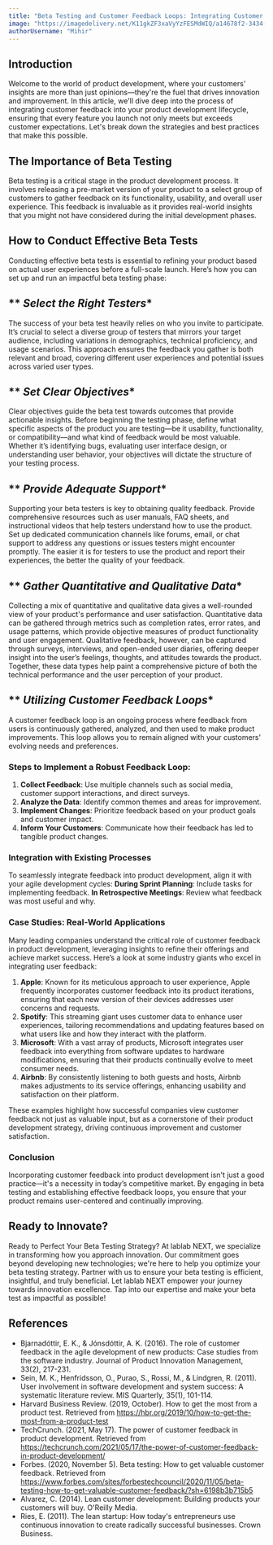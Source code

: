 ```yaml
---
title: "Beta Testing and Customer Feedback Loops: Integrating Customer Insights into Product Development"
image: "https://imagedelivery.net/K11gkZF3xaVyYzFESMdWIQ/a14678f2-3434-45ed-fddc-8c1f2bf32b00/full"
authorUsername: "Mihir"
---
```


## **Introduction**

Welcome to the world of product development, where your customers' insights are more than just opinions—they're the fuel that drives innovation and improvement. In this article, we'll dive deep into the process of integrating customer feedback into your product development lifecycle, ensuring that every feature you launch not only meets but exceeds customer expectations. Let's break down the strategies and best practices that make this possible.

## **The Importance of Beta Testing**

Beta testing is a critical stage in the product development process. It involves releasing a pre-market version of your product to a select group of customers to gather feedback on its functionality, usability, and overall user experience. This feedback is invaluable as it provides real-world insights that you might not have considered during the initial development phases.

## **How to Conduct Effective Beta Tests**

Conducting effective beta tests is essential to refining your product based on actual user experiences before a full-scale launch. Here’s how you can set up and run an impactful beta testing phase:

## ** *Select the Right Testers**

The success of your beta test heavily relies on who you invite to participate. It’s crucial to select a diverse group of testers that mirrors your target audience, including variations in demographics, technical proficiency, and usage scenarios. This approach ensures the feedback you gather is both relevant and broad, covering different user experiences and potential issues across varied user types.

## ** *Set Clear Objectives**

Clear objectives guide the beta test towards outcomes that provide actionable insights. Before beginning the testing phase, define what specific aspects of the product you are testing—be it usability, functionality, or compatibility—and what kind of feedback would be most valuable. Whether it’s identifying bugs, evaluating user interface design, or understanding user behavior, your objectives will dictate the structure of your testing process.

## ** *Provide Adequate Support**

Supporting your beta testers is key to obtaining quality feedback. Provide comprehensive resources such as user manuals, FAQ sheets, and instructional videos that help testers understand how to use the product. Set up dedicated communication channels like forums, email, or chat support to address any questions or issues testers might encounter promptly. The easier it is for testers to use the product and report their experiences, the better the quality of your feedback.

## ** *Gather Quantitative and Qualitative Data**

Collecting a mix of quantitative and qualitative data gives a well-rounded view of your product's performance and user satisfaction. Quantitative data can be gathered through metrics such as completion rates, error rates, and usage patterns, which provide objective measures of product functionality and user engagement. Qualitative feedback, however, can be captured through surveys, interviews, and open-ended user diaries, offering deeper insight into the user’s feelings, thoughts, and attitudes towards the product. Together, these data types help paint a comprehensive picture of both the technical performance and the user perception of your product.

## ** *Utilizing Customer Feedback Loops**

A customer feedback loop is an ongoing process where feedback from users is continuously gathered, analyzed, and then used to make product improvements. This loop allows you to remain aligned with your customers' evolving needs and preferences.

### **Steps to Implement a Robust Feedback Loop:**

1. **Collect Feedback**: Use multiple channels such as social media, customer support interactions, and direct surveys.
2. **Analyze the Data**: Identify common themes and areas for improvement.
3. **Implement Changes**: Prioritize feedback based on your product goals and customer impact.
4. **Inform Your Customers**: Communicate how their feedback has led to tangible product changes.

### **Integration with Existing Processes**

To seamlessly integrate feedback into product development, align it with your agile development cycles:
**During Sprint Planning**: Include tasks for implementing feedback.
**In Retrospective Meetings**: Review what feedback was most useful and why.

### **Case Studies: Real-World Applications**

Many leading companies understand the critical role of customer feedback in product development, leveraging insights to refine their offerings and achieve market success. Here’s a look at some industry giants who excel in integrating user feedback:
1. **Apple**: Known for its meticulous approach to user experience, Apple frequently incorporates customer feedback into its product iterations, ensuring that each new version of their devices addresses user concerns and requests.
2. **Spotify**: This streaming giant uses customer data to enhance user experiences, tailoring recommendations and updating features based on what users like and how they interact with the platform.
3. **Microsoft**: With a vast array of products, Microsoft integrates user feedback into everything from software updates to hardware modifications, ensuring that their products continually evolve to meet consumer needs.
4. **Airbnb**: By consistently listening to both guests and hosts, Airbnb makes adjustments to its service offerings, enhancing usability and satisfaction on their platform.

These examples highlight how successful companies view customer feedback not just as valuable input, but as a cornerstone of their product development strategy, driving continuous improvement and customer satisfaction.


### **Conclusion**

Incorporating customer feedback into product development isn't just a good practice—it's a necessity in today’s competitive market. By engaging in beta testing and establishing effective feedback loops, you ensure that your product remains user-centered and continually improving.

## **Ready to Innovate?**

Ready to Perfect Your Beta Testing Strategy?
At lablab NEXT, we specialize in transforming how you approach innovation. Our commitment goes beyond developing new technologies; we're here to help you optimize your beta testing strategy. Partner with us to ensure your beta testing is efficient, insightful, and truly beneficial. 
Let lablab NEXT empower your journey towards innovation excellence. Tap into our expertise and make your beta test as impactful as possible!

## **References**

- Bjarnadóttir, E. K., & Jónsdóttir, A. K. (2016). The role of customer feedback in the agile development of new products: Case studies from the software industry. Journal of Product Innovation Management, 33(2), 217-231.
- Sein, M. K., Henfridsson, O., Purao, S., Rossi, M., & Lindgren, R. (2011). User involvement in software development and system success: A systematic literature review. MIS Quarterly, 35(1), 101-114.
- Harvard Business Review. (2019, October). How to get the most from a product test. Retrieved from https://hbr.org/2019/10/how-to-get-the-most-from-a-product-test
- TechCrunch. (2021, May 17). The power of customer feedback in product development. Retrieved from https://techcrunch.com/2021/05/17/the-power-of-customer-feedback-in-product-development/
- Forbes. (2020, November 5). Beta testing: How to get valuable customer feedback. Retrieved from https://www.forbes.com/sites/forbestechcouncil/2020/11/05/beta-testing-how-to-get-valuable-customer-feedback/?sh=6198b3b715b5
- Alvarez, C. (2014). Lean customer development: Building products your customers will buy. O'Reilly Media.
- Ries, E. (2011). The lean startup: How today's entrepreneurs use continuous innovation to create radically successful businesses. Crown Business.
